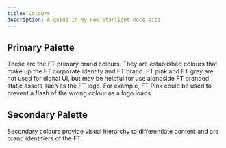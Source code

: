 ```yaml
---
title: Colours
description: A guide in my new Starlight docs site
---
```



## Primary Palette

These are the FT primary brand colours. They are established colours that make up the FT corporate identity and FT brand. FT pink and FT grey are not used for digital UI, but may be helpful for use alongside FT branded static assets such as the FT logo. For example, FT Pink could be used to prevent a flash of the wrong colour as a logo loads.

<Palette brand='sustainable-views' type="palette" palette="primary" />

## Secondary Palette

Secondary colours provide visual hierarchy to differentiate content and are brand identifiers of the FT.

<Palette brand='sustainable-views' type="palette" palette="secondary" />
